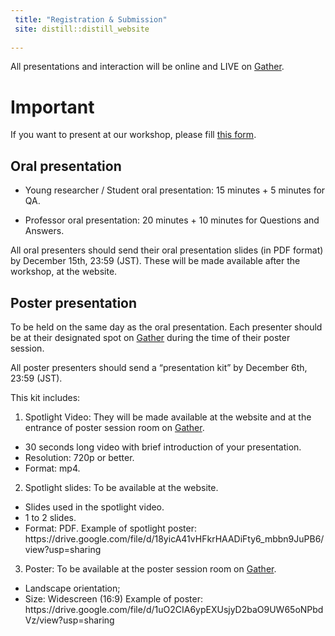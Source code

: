 ```yaml
---
 title: "Registration & Submission"
 site: distill::distill_website
 
---
```


All presentations and interaction will be online and LIVE on [Gather](https://gather.town/).

# Important

If you want to present at our workshop, please fill [this form](https://docs.google.com/forms/d/e/1FAIpQLSdZnHcmIvAWIu0ILR2KuH8jQTCzUafoFu8cnrWr53syDrRajQ/viewform?gxids=7757).

## Oral presentation 

- Young researcher / Student oral presentation: 15 minutes + 5 minutes for QA.
 
- Professor oral presentation: 20 minutes + 10 minutes for Questions and Answers.
	
All oral presenters should send their oral presentation slides (in PDF format) by December 15th, 23:59 (JST). These will be made available after the workshop, at the website.



## Poster presentation

To be held on the same day as the oral presentation. Each presenter should be at their designated spot on [Gather](https://gather.town/) during the time of their poster session.


All poster presenters should send a "presentation kit" by December 6th, 23:59 (JST).

This kit includes:

1. Spotlight Video: They will be made available at the website and at the entrance of poster session room on [Gather](https://gather.town/).
- 30 seconds long video with brief introduction of your presentation.
- Resolution: 720p or better.
- Format: mp4.

2. Spotlight slides: To be available at the website.
- Slides used in the spotlight video.
- 1 to 2 slides.
- Format: PDF.
Example of spotlight poster: https://drive.google.com/file/d/18yicA41vHFkrHAADiFty6_mbbn9JuPB6/view?usp=sharing

3. Poster: To be available at the poster session room on [Gather](https://gather.town/).
- Landscape orientation;
- Size: Widescreen (16:9)
Example of poster: https://drive.google.com/file/d/1uO2CIA6ypEXUsjyD2baO9UW65oNPbdVz/view?usp=sharing

